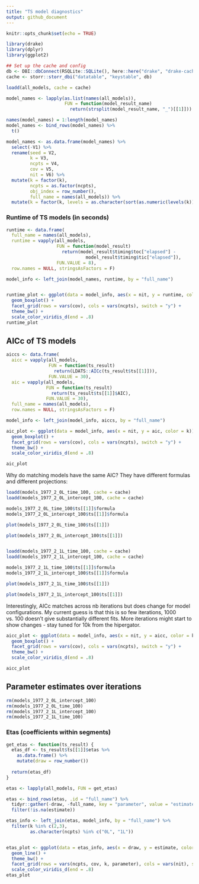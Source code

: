 ```yaml
---
title: "TS model diagnostics"
output: github_document
---
```


```r
knitr::opts_chunk$set(echo = TRUE)

library(drake)
library(dplyr)
library(ggplot2)

## Set up the cache and config
db <- DBI::dbConnect(RSQLite::SQLite(), here::here("drake", "drake-cache.sqlite"))
cache <- storr::storr_dbi("datatable", "keystable", db)

```

```r
loadd(all_models, cache = cache)

model_names <- lapply(as.list(names(all_models)), 
                      FUN = function(model_result_name)
                        return(strsplit(model_result_name, "_")[[1]]))

names(model_names) = 1:length(model_names)
model_names <- bind_rows(model_names) %>%
  t()

model_names <- as.data.frame(model_names) %>%
  select(-V1) %>%
  rename(seed = V2,
         k = V3,
         ncpts = V4,
         cov = V5,
         nit = V6) %>%
  mutate(k = factor(k),
         ncpts = as.factor(ncpts),
         obj_index = row_number(),
         full_name = names(all_models)) %>%
  mutate(k = factor(k, levels = as.character(sort(as.numeric(levels(k))))))

```


### Runtime of TS models (in seconds)
```r
runtime <- data.frame(
  full_name = names(all_models),
  runtime = vapply(all_models,
                   FUN = function(model_result)
                     return(model_result$timing$toc["elapsed"] -
                              model_result$timing$tic["elapsed"]),
                   FUN.VALUE = 8),
  row.names = NULL, stringsAsFactors = F)

model_info <- left_join(model_names, runtime, by = "full_name")


runtime_plot <- ggplot(data = model_info, aes(x = nit, y = runtime, color = k)) +
  geom_boxplot() +
  facet_grid(rows = vars(cov), cols = vars(ncpts), switch = "y") +
  theme_bw() +
  scale_color_viridis_d(end = .8)
runtime_plot

```

## AICc of TS models

```r
aiccs <- data.frame(
  aicc = vapply(all_models,
                FUN = function(ts_result)
                  return(LDATS::AICc(ts_result$ts[[1]])),
                FUN.VALUE = 30),
  aic = vapply(all_models,
               FUN = function(ts_result)
                 return(ts_result$ts[[1]]$AIC),
               FUN.VALUE = 30),
  full_name = names(all_models),
  row.names = NULL, stringsAsFactors = F)

model_info <- left_join(model_info, aiccs, by = "full_name")

aic_plot <- ggplot(data = model_info, aes(x = nit, y = aic, color = k)) +
  geom_boxplot() +
  facet_grid(rows = vars(cov), cols = vars(ncpts), switch = "y") +
  theme_bw() +
  scale_color_viridis_d(end = .8)

aic_plot

```

Why do matching models have the same AIC? They have different formulas and different projections:

```r

loadd(models_1977_2_0L_time_100, cache = cache)
loadd(models_1977_2_0L_intercept_100, cache = cache)

models_1977_2_0L_time_100$ts[[1]]$formula
models_1977_2_0L_intercept_100$ts[[1]]$formula

plot(models_1977_2_0L_time_100$ts[[1]])

plot(models_1977_2_0L_intercept_100$ts[[1]])


loadd(models_1977_2_1L_time_100, cache = cache)
loadd(models_1977_2_1L_intercept_100, cache = cache)

models_1977_2_1L_time_100$ts[[1]]$formula
models_1977_2_1L_intercept_100$ts[[1]]$formula

plot(models_1977_2_1L_time_100$ts[[1]])

plot(models_1977_2_1L_intercept_100$ts[[1]])

```

Interestingly, AICc matches across nb iterations but does change for model configurations. My current guess is that this is so few iterations, 1000 vs. 100 doesn't give substantially different fits. More iterations might start to show changes - stay tuned for 10k from the hipergator. 

```r


aicc_plot <- ggplot(data = model_info, aes(x = nit, y = aicc, color = k)) +
  geom_boxplot() +
  facet_grid(rows = vars(cov), cols = vars(ncpts), switch = "y") +
  theme_bw() +
  scale_color_viridis_d(end = .8)

aicc_plot

```

## Parameter estimates over iterations

```r
rm(models_1977_2_0L_intercept_100)
rm(models_1977_2_0L_time_100)
rm(models_1977_2_1L_intercept_100)
rm(models_1977_2_1L_time_100)
```

### Etas (coefficients within segments)

```r

get_etas <- function(ts_result) {
  etas_df <- ts_result$ts[[1]]$etas %>%
    as.data.frame() %>%
    mutate(draw = row_number())
  
  return(etas_df)
}

etas <- lapply(all_models, FUN = get_etas)

etas <- bind_rows(etas, .id = "full_name") %>%
  tidyr::gather(-draw, -full_name, key = "parameter", value = "estimate") %>%
  filter(!is.na(estimate))

etas_info <- left_join(etas, model_info, by = "full_name") %>%
  filter(k %in% c(2,3),
         as.character(ncpts) %in% c("0L", "1L"))


etas_plot <- ggplot(data = etas_info, aes(x = draw, y = estimate, color = k)) +
  geom_line() +
  theme_bw() +
  facet_grid(rows = vars(ncpts, cov, k, parameter), cols = vars(nit), scales = "free", switch = "y", drop = TRUE) +
  scale_color_viridis_d(end = .8)
etas_plot

```
